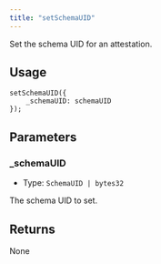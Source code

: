 ```yaml
---
title: "setSchemaUID"
---
```

Set the schema UID for an attestation.

## Usage

```solidity
setSchemaUID({
    _schemaUID: schemaUID
});
```

## Parameters

### \_schemaUID

- Type: `SchemaUID | bytes32`

The schema UID to set.

## Returns

None
